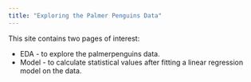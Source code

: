 ```yaml
---
title: "Exploring the Palmer Penguins Data"
---
```


This site contains two pages of interest:

- EDA - to explore the palmerpenguins data.
- Model - to calculate statistical values after fitting a linear regression model on the data.
